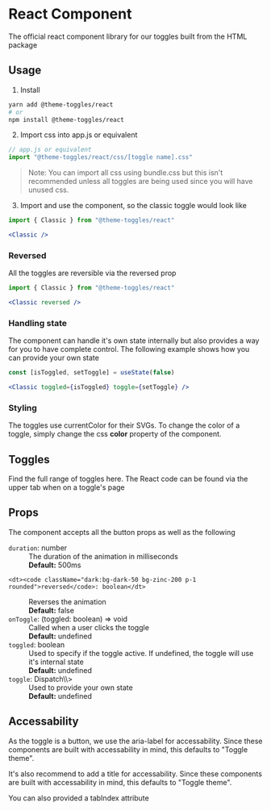 

# React Component
The official react component library for our toggles built from the HTML package

## Usage
1. Install
```bash
yarn add @theme-toggles/react
# or
npm install @theme-toggles/react
```
2. Import css into app.js or equivalent
```jsx
// app.js or equivalent
import "@theme-toggles/react/css/[toggle name].css"
```
> Note: You can import all css using bundle.css but this isn't recommended unless all toggles are being used since you will have unused css. 

3. Import and use the component, so the classic toggle would look like
```jsx
import { Classic } from "@theme-toggles/react"

<Classic />
```
### Reversed
All the toggles are reversible via the reversed prop
```jsx
import { Classic } from "@theme-toggles/react"

<Classic reversed />
```

### Handling state
The component can handle it's own state internally but also provides a way for you to have complete control.
The following example shows how you can provide your own state
 ```jsx
const [isToggled, setToggle] = useState(false)

<Classic toggled={isToggled} toggle={setToggle} />
```

### Styling
The toggles use currentColor for their SVGs. To change the color of a toggle, simply change the css <b>color</b> property of the component.

## Toggles
Find the full range of toggles <Link href="/"><a className="text-blue-500">here</a></Link>. The React code can be found via the upper tab when on a toggle's page

## Props
The component accepts all the button props as well as the following

<dl className="dark:text-gray-50 text-gray-900">

  <dt><code className="dark:bg-dark-50 bg-zinc-200 p-1 rounded">duration</code>: number</dt>
  <dd>The duration of the animation in milliseconds</dd>
  <dd>
    <b>Default:</b> 500ms
  </dd>

    <dt><code className="dark:bg-dark-50 bg-zinc-200 p-1 rounded">reversed</code>: boolean</dt>
  <dd>Reverses the animation</dd>
  <dd>
    <b>Default:</b> false
  </dd>

  <dt><code className="dark:bg-dark-50 bg-zinc-200 p-1 rounded">onToggle</code>: (toggled: boolean) => void</dt>
  <dd>Called when a user clicks the toggle</dd>
  <dd>
    <b>Default:</b> undefined
  </dd>

  <dt><code className="dark:bg-dark-50 bg-zinc-200 p-1 rounded">toggled</code>: boolean</dt>
  <dd>Used to specify if the toggle active. If undefined, the toggle will use it's internal state</dd>
  <dd>
    <b>Default:</b> undefined
  </dd>
  <dt><code className="dark:bg-dark-50 bg-zinc-200 p-1 rounded">toggle</code>: Dispatch\<SetStateAction\<boolean\>\></dt>
  <dd>Used to provide your own state</dd>
  <dd>
    <b>Default:</b> undefined
  </dd>
</dl>

## Accessability 

As the toggle is a button, we use the <span className="dark:bg-dark-50 bg-zinc-200 p-1 rounded">aria-label</span> for accessability. Since these components are built with accessability in mind, this defaults to "Toggle theme".

It's also recommend to add a <span className="dark:bg-dark-50 bg-zinc-200 p-1 rounded">title</span> for accessability. Since these components are built with accessability in mind, this defaults to "Toggle theme".

You can also provided a <span className="dark:bg-dark-50 bg-zinc-200 p-1 rounded">tabIndex</span> attribute

